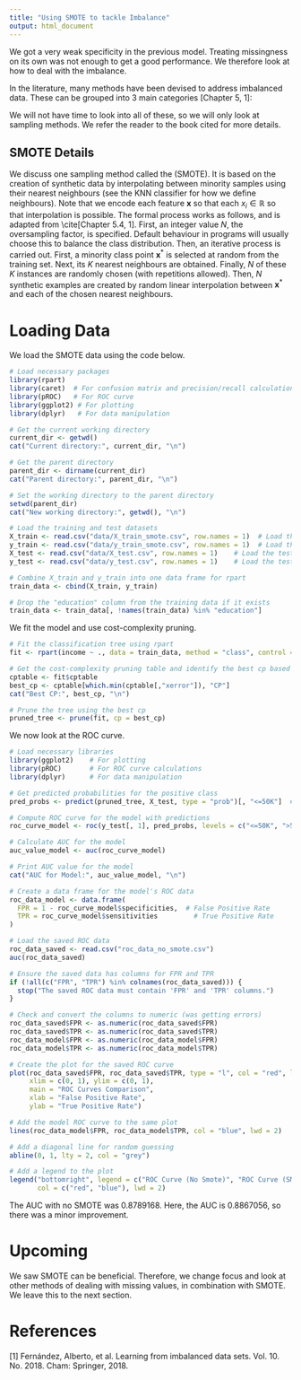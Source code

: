 ```yaml
---
title: "Using SMOTE to tackle Imbalance"
output: html_document
---
```


We got a very weak specificity in the previous model. Treating missingness on its own was not enough to get a good performance. We therefore look at how to deal with the imbalance.

In the literature, many methods have been devised to address imbalanced data. These can be grouped into 3 main categories [Chapter 5, 1]:
\begin{enumerate}
    \item \textbf{Sampling methods:} The training set is modified to produce a more balanced distribution that allows classifiers to perform in a similar manner to standard classification. These methods are sometimes called data-level modifications.
    \item \textbf{Algorithm-level modifications:} The classification algorithm is modified to be more attuned to class imbalance.
    \item \textbf{Cost-sensitive learning:} This incorporates data-level and algorithm-level modifications by considering variable misclassification costs.
\end{enumerate}

We will not have time to look into all of these, so we will only look at sampling methods. We refer the reader to the book cited for more details.

## SMOTE Details

We discuss one sampling method called the \textit{Synthetic Minority Oversampling Technique} (SMOTE).  It is based on the creation of synthetic data by interpolating between minority samples using their nearest neighbours (see the KNN classifier for how we define neighbours). Note that we encode each feature $\boldsymbol{x}$ so that each $x_i \in \mathbb{R}$ so that interpolation is possible. The formal process works as follows, and is adapted from \cite[Chapter 5.4, 1]. First, an integer value $N$, the oversampling factor, is specified. Default behaviour in programs will usually choose this to balance the class distribution. Then, an iterative process is carried out. First, a minority class point $\boldsymbol{x}^*$ is selected at random from the training set. Next, its $K$ nearest neighbours are obtained. Finally, $N$ of these $K$ instances are randomly chosen (with repetitions allowed). Then, $N$ synthetic examples are created by random linear interpolation between $\boldsymbol{x}^*$ and each of the chosen nearest neighbours.

# Loading Data

We load the SMOTE data using the code below. 

```r
# Load necessary packages
library(rpart)
library(caret)  # For confusion matrix and precision/recall calculations
library(pROC)   # For ROC curve
library(ggplot2) # For plotting
library(dplyr)   # For data manipulation

# Get the current working directory
current_dir <- getwd()
cat("Current directory:", current_dir, "\n")

# Get the parent directory
parent_dir <- dirname(current_dir)
cat("Parent directory:", parent_dir, "\n")

# Set the working directory to the parent directory
setwd(parent_dir)
cat("New working directory:", getwd(), "\n")

# Load the training and test datasets
X_train <- read.csv("data/X_train_smote.csv", row.names = 1)  # Load the SMOTE transformed training features
y_train <- read.csv("data/y_train_smote.csv", row.names = 1)  # Load the SMOTE transformed training labels
X_test <- read.csv("data/X_test.csv", row.names = 1)    # Load the test features
y_test <- read.csv("data/y_test.csv", row.names = 1)    # Load the test labels

# Combine X_train and y_train into one data frame for rpart
train_data <- cbind(X_train, y_train)

# Drop the "education" column from the training data if it exists
train_data <- train_data[, !names(train_data) %in% "education"]
```

We fit the model and use cost-complexity pruning.

```r
# Fit the classification tree using rpart
fit <- rpart(income ~ ., data = train_data, method = "class", control = rpart.control(cp = 1e-6))

# Get the cost-complexity pruning table and identify the best cp based on minimum xerror
cptable <- fit$cptable
best_cp <- cptable[which.min(cptable[,"xerror"]), "CP"]
cat("Best CP:", best_cp, "\n")

# Prune the tree using the best cp
pruned_tree <- prune(fit, cp = best_cp)
```

We now look at the ROC curve.

```r
# Load necessary libraries
library(ggplot2)    # For plotting
library(pROC)       # For ROC curve calculations
library(dplyr)      # For data manipulation

# Get predicted probabilities for the positive class
pred_probs <- predict(pruned_tree, X_test, type = "prob")[, "<=50K"]  # Adjust based on your positive class

# Compute ROC curve for the model with predictions
roc_curve_model <- roc(y_test[, 1], pred_probs, levels = c("<=50K", ">50K"))

# Calculate AUC for the model
auc_value_model <- auc(roc_curve_model)

# Print AUC value for the model
cat("AUC for Model:", auc_value_model, "\n")

# Create a data frame for the model's ROC data
roc_data_model <- data.frame(
  FPR = 1 - roc_curve_model$specificities,  # False Positive Rate
  TPR = roc_curve_model$sensitivities         # True Positive Rate
)

# Load the saved ROC data
roc_data_saved <- read.csv("roc_data_no_smote.csv")
auc(roc_data_saved)

# Ensure the saved data has columns for FPR and TPR
if (!all(c("FPR", "TPR") %in% colnames(roc_data_saved))) {
  stop("The saved ROC data must contain 'FPR' and 'TPR' columns.")
}

# Check and convert the columns to numeric (was getting errors)
roc_data_saved$FPR <- as.numeric(roc_data_saved$FPR)
roc_data_saved$TPR <- as.numeric(roc_data_saved$TPR)
roc_data_model$FPR <- as.numeric(roc_data_model$FPR)
roc_data_model$TPR <- as.numeric(roc_data_model$TPR)

# Create the plot for the saved ROC curve
plot(roc_data_saved$FPR, roc_data_saved$TPR, type = "l", col = "red", lwd = 2, 
     xlim = c(0, 1), ylim = c(0, 1), 
     main = "ROC Curves Comparison", 
     xlab = "False Positive Rate", 
     ylab = "True Positive Rate")

# Add the model ROC curve to the same plot
lines(roc_data_model$FPR, roc_data_model$TPR, col = "blue", lwd = 2)

# Add a diagonal line for random guessing
abline(0, 1, lty = 2, col = "grey")

# Add a legend to the plot
legend("bottomright", legend = c("ROC Curve (No Smote)", "ROC Curve (SMOTE)"),
       col = c("red", "blue"), lwd = 2)
```

The AUC with no SMOTE was 0.8789168. Here, the AUC is 0.8867056, so there was a minor improvement. 

# Upcoming

We saw SMOTE can be beneficial. Therefore, we change focus and look at other methods of dealing with missing values, in combination with SMOTE. We leave this to the next section.

# References

[1] Fernández, Alberto, et al. Learning from imbalanced data sets. Vol. 10. No. 2018. Cham: Springer, 2018.